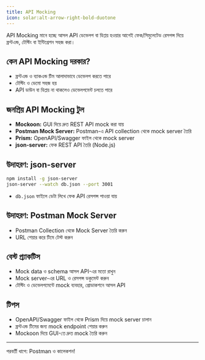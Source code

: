 ```yaml
---
title: API Mocking
icon: solar:alt-arrow-right-bold-duotone
---
```


API Mocking মানে হচ্ছে আসল API ডেভেলপ বা ডিপ্লয় হওয়ার আগেই ফেক/সিমুলেটেড রেসপন্স দিয়ে ফ্রন্টএন্ড, টেস্টিং বা ইন্টিগ্রেশন সহজ করা।

## কেন API Mocking দরকার?
- ফ্রন্টএন্ড ও ব্যাকএন্ড টিম আলাদাভাবে ডেভেলপ করতে পারে
- টেস্টিং ও ডেমো সহজ হয়
- API ডাউন বা ডিপ্লয় না থাকলেও ডেভেলপমেন্ট চলতে পারে

## জনপ্রিয় API Mocking টুল
- **Mockoon:** GUI দিয়ে দ্রুত REST API mock করা যায়
- **Postman Mock Server:** Postman-এ API collection থেকে mock server তৈরি
- **Prism:** OpenAPI/Swagger ফাইল থেকে mock server
- **json-server:** ফেক REST API তৈরি (Node.js)

## উদাহরণ: json-server
```bash
npm install -g json-server
json-server --watch db.json --port 3001
```
- `db.json` ফাইলে ডেটা লিখে ফেক API রেসপন্স পাওয়া যায়

## উদাহরণ: Postman Mock Server
- Postman Collection থেকে Mock Server তৈরি করুন
- URL শেয়ার করে টিমে টেস্ট করুন

## বেস্ট প্র্যাকটিস
- Mock data ও schema আসল API-এর মতো রাখুন
- Mock server-এর URL ও রেসপন্স ডকুমেন্ট করুন
- টেস্টিং ও ডেভেলপমেন্টে mock ব্যবহার, প্রোডাকশনে আসল API

## টিপস
- OpenAPI/Swagger ফাইল থেকে Prism দিয়ে mock server চালান
- ফ্রন্টএন্ড টিমের জন্য mock endpoint শেয়ার করুন
- Mockoon দিয়ে GUI-তে দ্রুত mock তৈরি করুন

---

পরবর্তী ধাপে: Postman ও কালেকশন!
